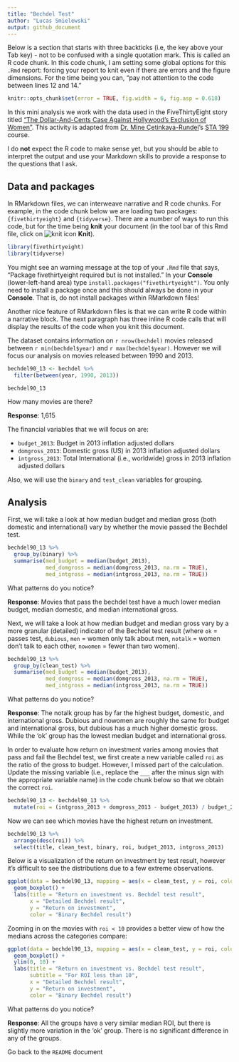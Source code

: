 ```yaml
---
title: "Bechdel Test"
author: "Lucas Smielewski"
output: github_document
---
```


Below is a section that starts with three backticks (i.e, the key above your Tab key) - not to be confused with a single quotation mark.
This is called an R code chunk.
In this code chunk, I am setting some global options for this `.Rmd` report: forcing your report to knit even if there are errors and the figure dimensions.
For the time being you can, "pay not attention to the code between lines 12 and 14."

```r
knitr::opts_chunk$set(error = TRUE, fig.width = 6, fig.asp = 0.618)
```

In this mini analysis we work with the data used in the FiveThirtyEight story titled ["The Dollar-And-Cents Case Against Hollywood’s Exclusion of Women"](https://fivethirtyeight.com/features/the-dollar-and-cents-case-against-hollywoods-exclusion-of-women/).
This activity is adapted from [Dr. Mine Çetinkaya-Rundel](http://www2.stat.duke.edu/~mc301/)'s [STA 199](http://www2.stat.duke.edu/courses/Spring18/Sta199/) course.

I do **not** expect the R code to make sense yet, but you should be able to interpret the output and use your Markdown skills to provide a response to the questions that I ask.

## Data and packages

In RMarkdown files, we can interweave narrative and R code chunks.
For example, in the code chunk below we are loading two packages: `{fivethirtyeight}` and `{tidyverse}`.
There are a number of ways to run this code, but for the time being **knit** your document (in the tool bar of this Rmd file, click on ![knit icon](README-img/knit-icon.png) **Knit**).

```r
library(fivethirtyeight)
library(tidyverse)
```

You might see an warning message at the top of your `.Rmd` file that says, "Package fivethirtyeight required but is not installed."
In your **Console** (lower-left-hand area) type `install.packages("fivethirtyeight")`.
You only need to install a package once and this should always be done in your **Console**.
That is, do not install packages within RMarkdown files!

Another nice feature of RMarkdown files is that we can write R code within a narrative block.
The next paragraph has three inline R code calls that will display the results of the code when you knit this document.

The dataset contains information on `r nrow(bechdel)` movies released between `r min(bechdel$year)` and `r max(bechdel$year)`.
However we will focus our analysis on movies released between 1990 and 2013.

```r
bechdel90_13 <- bechdel %>% 
  filter(between(year, 1990, 2013))

bechdel90_13
```

How many movies are there?

**Response**: 1,615


The financial variables that we will focus on are:

- `budget_2013`: Budget in 2013 inflation adjusted dollars
- `domgross_2013`: Domestic gross (US) in 2013 inflation adjusted dollars
- `intgross_2013`: Total International (i.e., worldwide) gross in 2013 inflation adjusted dollars

Also, we will use the `binary` and `test_clean` variables for grouping.

## Analysis

First, we will take a look at how median budget and median gross (both domestic and international) vary by whether the movie passed the Bechdel test.

```r
bechdel90_13 %>%
  group_by(binary) %>%
  summarise(med_budget = median(budget_2013),
            med_domgross = median(domgross_2013, na.rm = TRUE),
            med_intgross = median(intgross_2013, na.rm = TRUE))
```

What patterns do you notice?

**Response**: Movies that pass the bechdel test have a much lower median budget, median domestic, and median international gross. 


Next, we will take a look at how median budget and median gross vary by a more granular (detailed) indicator of the Bechdel test result (where `ok` = passes test, `dubious`, `men` = women only talk about men, `notalk` = women don't talk to each other, `nowomen` = fewer than two women).

```r
bechdel90_13 %>%
  group_by(clean_test) %>%
  summarise(med_budget = median(budget_2013),
            med_domgross = median(domgross_2013, na.rm = TRUE),
            med_intgross = median(intgross_2013, na.rm = TRUE))
```

What patterns do you notice?

**Response**: The notalk group has by far the highest budget, domestic, and international gross. Dubious and nowomen are roughly the same for budget and international gross, but dubious has a much higher domestic gross. While the 'ok' group has the lowest median budget and international gross. 


In order to evaluate how return on investment varies among movies that pass and fail the Bechdel test, we first create a new variable called `roi` as the ratio of the gross to budget.
However, I missed part of the calculation.
Update the missing variable (i.e., replace the `___` after the minus sign with the appropriate variable name) in the code chunk below so that we obtain the correct `roi`.

```r
bechdel90_13 <- bechdel90_13 %>%
  mutate(roi = (intgross_2013 + domgross_2013 - budget_2013) / budget_2013)
```

Now we can see which movies have the highest return on investment.

```r
bechdel90_13 %>%
  arrange(desc(roi)) %>% 
  select(title, clean_test, binary, roi, budget_2013, intgross_2013)
```

Below is a visualization of the return on investment by test result, however it's difficult to see the distributions due to a few extreme observations.

```r
ggplot(data = bechdel90_13, mapping = aes(x = clean_test, y = roi, color = binary)) +
  geom_boxplot() +
  labs(title = "Return on investment vs. Bechdel test result",
       x = "Detailed Bechdel result",
       y = "Return on investment",
       color = "Binary Bechdel result")
```

Zooming in on the movies with `roi < 10` provides a better view of how the medians across the categories compare:

```r
ggplot(data = bechdel90_13, mapping = aes(x = clean_test, y = roi, color = binary)) +
  geom_boxplot() +
  ylim(0, 10) +
  labs(title = "Return on investment vs. Bechdel test result",
       subtitle = "For ROI less than 10",
       x = "Detailed Bechdel result",
       y = "Return on investment",
       color = "Binary Bechdel result")
```

What patterns do you notice?

**Response**: All the groups have a very similar median ROI, but there is slightly more variation in the 'ok' group. There is no significant difference in any of the groups. 


Go back to the `README` document